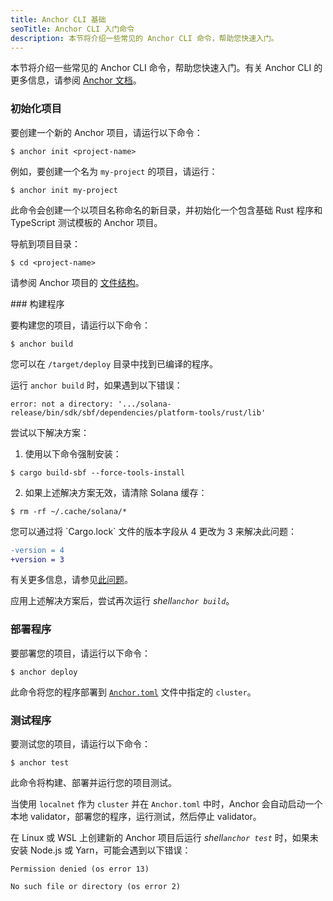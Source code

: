 ```yaml
---
title: Anchor CLI 基础
seoTitle: Anchor CLI 入门命令
description: 本节将介绍一些常见的 Anchor CLI 命令，帮助您快速入门。
---
```


本节将介绍一些常见的 Anchor CLI 命令，帮助您快速入门。有关 Anchor
CLI 的更多信息，请参阅 [Anchor 文档](https://www.anchor-lang.com/docs)。

<Steps>
<Step>

### 初始化项目

要创建一个新的 Anchor 项目，请运行以下命令：

```terminal
$ anchor init <project-name>
```

例如，要创建一个名为 `my-project` 的项目，请运行：

```terminal
$ anchor init my-project
```

此命令会创建一个以项目名称命名的新目录，并初始化一个包含基础 Rust 程序和 TypeScript 测试模板的 Anchor 项目。

导航到项目目录：

```terminal
$ cd <project-name>
```

请参阅 Anchor 项目的
[文件结构](https://www.anchor-lang.com/docs/quickstart/local#project-file-structure)。

</Step>

<Step>
### 构建程序

要构建您的项目，请运行以下命令：

```terminal
$ anchor build
```

您可以在 `/target/deploy` 目录中找到已编译的程序。

<Callout type="warn">

运行 `anchor build` 时，如果遇到以下错误：

<Accordions>
<Accordion title="错误：不是一个目录">

```
error: not a directory: '.../solana-release/bin/sdk/sbf/dependencies/platform-tools/rust/lib'
```

尝试以下解决方案：

1. 使用以下命令强制安装：

```terminal
$ cargo build-sbf --force-tools-install
```

2. 如果上述解决方案无效，请清除 Solana 缓存：

```terminal
$ rm -rf ~/.cache/solana/*
```

</Accordion>

<Accordion title="锁文件版本 4 需要 `-Znext-lockfile-bump">
您可以通过将 `Cargo.lock` 文件的版本字段从 4 更改为 3 来解决此问题：

```diff title="Cargo.lock"
-version = 4
+version = 3
```

有关更多信息，请参见[此问题](https://github.com/solana-foundation/anchor/issues/3392)。

</Accordion>

</Accordions>

应用上述解决方案后，尝试再次运行 _shell`anchor build`_。

</Callout>

</Step>
<Step>

### 部署程序

要部署您的项目，请运行以下命令：

```terminal
$ anchor deploy
```

此命令将您的程序部署到
[`Anchor.toml`](https://www.anchor-lang.com/docs/references/anchor-toml)
文件中指定的 `cluster`。

</Step>
<Step>

### 测试程序

要测试您的项目，请运行以下命令：

```terminal
$ anchor test
```

<Callout>

此命令将构建、部署并运行您的项目测试。

当使用 `localnet` 作为 `cluster` 并在 `Anchor.toml`
中时，Anchor 会自动启动一个本地 validator，部署您的程序，运行测试，然后停止 validator。

</Callout>

<Callout type="warn">

在 Linux 或 WSL 上创建新的 Anchor 项目后运行 _shell`anchor test`_
时，如果未安装 Node.js 或 Yarn，可能会遇到以下错误：

```
Permission denied (os error 13)
```

```
No such file or directory (os error 2)
```

</Callout>

</Step>
</Steps>
